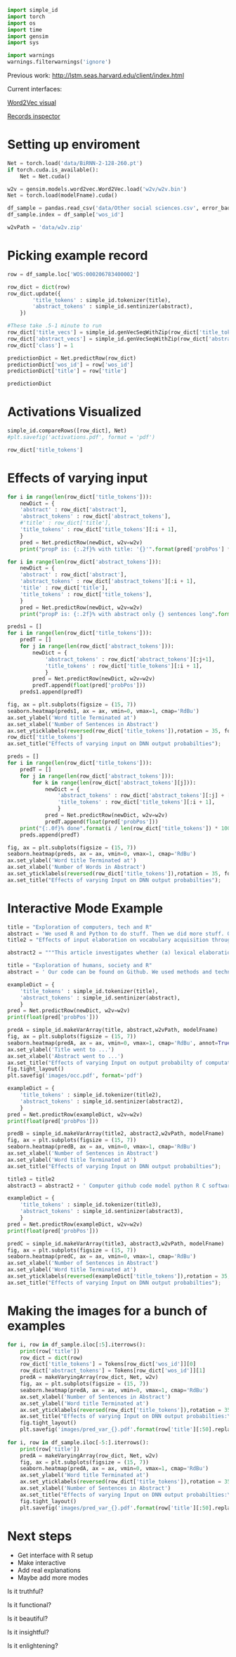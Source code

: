 ```python
import simple_id
import torch
import os
import time
import gensim
import sys

import warnings
warnings.filterwarnings('ignore')
```

Previous work: [http://lstm.seas.harvard.edu/client/index.html](http://lstm.seas.harvard.edu/client/index.html)

Current interfaces:

[Word2Vec visual](http://shiny.reidmcy.com/int/)

[Records inspector](http://shiny.reidmcy.com/ntg/)

# Setting up enviroment

```python
Net = torch.load('data/BiRNN-2-128-260.pt')
if torch.cuda.is_available():
    Net = Net.cuda()
```

```python
w2v = gensim.models.word2vec.Word2Vec.load('w2v/w2v.bin')
Net = torch.load(modelFname).cuda()
```

```python
df_sample = pandas.read_csv('data/Other social sciences.csv', error_bad_lines = False)
df_sample.index = df_sample['wos_id']
```

```python
w2vPath = 'data/w2v.zip'
```

# Picking example record

```python
row = df_sample.loc['WOS:000206783400002']
```

```python
row_dict = dict(row)
row_dict.update({
        'title_tokens' : simple_id.tokenizer(title),
        'abstract_tokens' : simple_id.sentinizer(abstract),
    })

#These take .5-1 minute to run
row_dict['title_vecs'] = simple_id.genVecSeqWithZip(row_dict['title_tokens'], w2vPath)
row_dict['abstract_vecs'] = simple_id.genVecSeqWithZip(row_dict['abstract_tokens'], w2vPath)
row_dict['class'] = 1
```

```python
predictionDict = Net.predictRow(row_dict)
predictionDict['wos_id'] = row['wos_id']
predictionDict['title'] = row['title']
```

```python
predictionDict
```

# Activations Visualized

```python
simple_id.compareRows([row_dict], Net)
#plt.savefig('activations.pdf', format = 'pdf')
```

```python
row_dict['title_tokens']
```

# Effects of varying input

```python
for i in range(len(row_dict['title_tokens'])):
    newDict = {
    'abstract' : row_dict['abstract'],
    'abstract_tokens' : row_dict['abstract_tokens'],
    #'title' : row_dict['title'],
    'title_tokens' : row_dict['title_tokens'][:i + 1],   
    }
    pred = Net.predictRow(newDict, w2v=w2v)
    print("propP is: {:.2f}% with title: '{}'".format(pred['probPos'] * 100, ' '.join(newDict['title_tokens'])))
```

```python
for i in range(len(row_dict['abstract_tokens'])):
    newDict = {
    'abstract' : row_dict['abstract'],
    'abstract_tokens' : row_dict['abstract_tokens'][:i + 1],
    'title' : row_dict['title'],
    'title_tokens' : row_dict['title_tokens'],   
    }
    pred = Net.predictRow(newDict, w2v=w2v)
    print("propP is: {:.2f}% with abstract only {} sentences long".format(pred['probPos'] * 100, i + 1))
```

```python
preds1 = []
for i in range(len(row_dict['title_tokens'])):
    predT = []
    for j in range(len(row_dict['abstract_tokens'])):
        newDict = {
            'abstract_tokens' : row_dict['abstract_tokens'][:j+1],
            'title_tokens' : row_dict['title_tokens'][:i + 1],   
            }
        pred = Net.predictRow(newDict, w2v=w2v)
        predT.append(float(pred['probPos']))
    preds1.append(predT)
```

```python
fig, ax = plt.subplots(figsize = (15, 7))
seaborn.heatmap(preds1, ax = ax, vmin=0, vmax=1, cmap='RdBu')
ax.set_ylabel('Word title Terminated at')
ax.set_xlabel('Number of Sentences in Abstract')
ax.set_yticklabels(reversed(row_dict['title_tokens']),rotation = 35, fontsize = 20)
row_dict['title_tokens']
ax.set_title("Effects of varying input on DNN output probabilties");
```

```python
preds = []
for i in range(len(row_dict['title_tokens'])):
    predT = []
    for j in range(len(row_dict['abstract_tokens'])):
        for k in range(len(row_dict['abstract_tokens'][j])):
            newDict = {
                'abstract_tokens' : row_dict['abstract_tokens'][:j] + [row_dict['abstract_tokens'][j][:k+1]],
                'title_tokens' : row_dict['title_tokens'][:i + 1],   
                }
            pred = Net.predictRow(newDict, w2v=w2v)
            predT.append(float(pred['probPos']))
    print("{:.0f}% done".format(i / len(row_dict['title_tokens']) * 100), end = '\r')
    preds.append(predT)
```

```python
fig, ax = plt.subplots(figsize = (15, 7))
seaborn.heatmap(preds, ax = ax, vmin=0, vmax=1, cmap='RdBu')
ax.set_ylabel('Word title Terminated at')
ax.set_xlabel('Number of Words in Abstract')
ax.set_yticklabels(reversed(row_dict['title_tokens']),rotation = 35, fontsize = 20)
ax.set_title("Effects of varying Input on DNN output probabilties");
```

# Interactive Mode Example

```python
title = "Exploration of computers, tech and R"
abstract = 'We used R and Python to do stuff. Then we did more stuff. Our code can be found on Github'
title2 = "Effects of input elaboration on vocabulary acquisition through reading by Korean learners of English as a foreign language"

abstract2 = """This article investigates whether (a) lexical elaboration (LE), typographical enhancement (TE), or a combination, and (b) explicit OF implicit,LE affect 297 Korean learner's acquisition of English vocabulary. The learners were asked to read one of six versions of an experimental text that contained 26 target words. The study adopted a 2 X 3 MANOVA (:design with TE and LE as two independent variables and form- and meaning-recognition vocabulary posttests as two dependent variables. The TE had two levels, enhanced and unenhanced, and the LE lipid three levels, explicit, implicit, and unelaborated. The results were (a) LE alone did not aid form recognition of vocabulary, (b) explicit LE alone aided meaning recognition of vocabulary, (c) TE alone did not aid form and meaning recognition of vocabulary, (d) LE and TE combined did not aid form recognition of vocabulary, (e) both explicit and implicit LE aided meaning recognition of vocabulary, (f) explicit and implicit LE (lid riot differ in their effect on form and meaning recognition of vocabulary, and (g) whether a text was further enhanced in addition to either explicit or implicit LE did not seem to affect the acquisition of the previously Unknown words' forms or meanings."""
```

```python
title = "Exploration of humans, society and R"
abstract = ' Our code can be found on Github. We used methods and techniques to do stuff. Weber Freud and vocabulary acquisition were explored. Then we did more stuff.'
```

```python
exampleDict = {
    'title_tokens' : simple_id.tokenizer(title),
    'abstract_tokens' : simple_id.sentinizer(abstract),   
    }
pred = Net.predictRow(newDict, w2v=w2v)
print(float(pred['probPos']))
```

```python
predA = simple_id.makeVarArray(title, abstract,w2vPath, modelFname)
fig, ax = plt.subplots(figsize = (15, 7))
seaborn.heatmap(predA, ax = ax, vmin=0, vmax=1, cmap='RdBu', annot=True, annot_kws={"size":10})
ax.set_ylabel('Title went to ...')
ax.set_xlabel('Abstract went to ...')
ax.set_title("Effects of varying Input on output probabilty of computational")
fig.tight_layout()
plt.savefig('images/occ.pdf', format='pdf')
```

```python
exampleDict = {
    'title_tokens' : simple_id.tokenizer(title2),
    'abstract_tokens' : simple_id.sentinizer(abstract2),   
    }
pred = Net.predictRow(exampleDict, w2v=w2v)
print(float(pred['probPos']))
```

```python
predB = simple_id.makeVarArray(title2, abstract2,w2vPath, modelFname)
fig, ax = plt.subplots(figsize = (15, 7))
seaborn.heatmap(predB, ax = ax, vmin=0, vmax=1, cmap='RdBu')
ax.set_xlabel('Number of Sentences in Abstract')
ax.set_ylabel('Word title Terminated at')
ax.set_title("Effects of varying Input on DNN output probabilties");
```

```python
title3 = title2
abstract3 = abstract2 + ' Computer github code model python R C software simulation'

exampleDict = {
    'title_tokens' : simple_id.tokenizer(title3),
    'abstract_tokens' : simple_id.sentinizer(abstract3),   
    }
pred = Net.predictRow(exampleDict, w2v=w2v)
print(float(pred['probPos']))
```

```python
predC = simple_id.makeVarArray(title3, abstract3,w2vPath, modelFname)
fig, ax = plt.subplots(figsize = (15, 7))
seaborn.heatmap(predC, ax = ax, vmin=0, vmax=1, cmap='RdBu')
ax.set_xlabel('Number of Sentences in Abstract')
ax.set_ylabel('Word title Terminated at')
ax.set_yticklabels(reversed(exampleDict['title_tokens']),rotation = 35, fontsize = 20)
ax.set_title("Effects of varying Input on DNN output probabilties");
```

# Making the images for a bunch of examples

```python
for i, row in df_sample.iloc[:5].iterrows():
    print(row['title'])
    row_dict = dict(row)
    row_dict['title_tokens'] = Tokens[row_dict['wos_id']][0]
    row_dict['abstract_tokens'] = Tokens[row_dict['wos_id']][1]
    predA = makeVaryingArray(row_dict, Net, w2v)
    fig, ax = plt.subplots(figsize = (15, 7))
    seaborn.heatmap(predA, ax = ax, vmin=0, vmax=1, cmap='RdBu')
    ax.set_xlabel('Number of Sentences in Abstract')
    ax.set_ylabel('Word title Terminated at')
    ax.set_yticklabels(reversed(row_dict['title_tokens']),rotation = 35, fontsize = 20)
    ax.set_title("Effects of varying Input on DNN output probabilties:\n{}".format(row['title']))
    fig.tight_layout()
    plt.savefig('images/pred_var_{}.pdf'.format(row['title'][:50].replace(' ', '_')), format = 'pdf')
    
for i, row in df_sample.iloc[-5:].iterrows():
    print(row['title'])
    predA = makeVaryingArray(row_dict, Net, w2v)
    fig, ax = plt.subplots(figsize = (15, 7))
    seaborn.heatmap(predA, ax = ax, vmin=0, vmax=1, cmap='RdBu')
    ax.set_ylabel('Word title Terminated at')
    ax.set_yticklabels(reversed(row_dict['title_tokens']),rotation = 35, fontsize = 20)
    ax.set_xlabel('Number of Sentences in Abstract')
    ax.set_title("Effects of varying Input on DNN output probabilties:\n{}".format(row['title']))
    fig.tight_layout()
    plt.savefig('images/pred_var_{}.pdf'.format(row['title'][:50].replace(' ', '_').replace('/', '')), format = 'pdf')
```

# Next steps

+ Get interface with R setup
+ Make interactive
+ Add real explanations
+ Maybe add more modes

Is it truthful?

Is it functional?

Is it beautiful?

Is it insightful?

Is it enlightening?